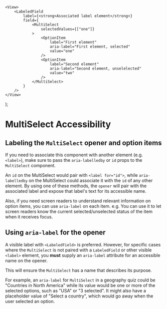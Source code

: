 

<Meta of={MultiSelectAccessibilityStories} />

    <View>
        <LabeledField
            label={<strong>Associated label element</strong>}
            field={
                <MultiSelect
                    selectedValues={["one"]}
                >
                    <OptionItem
                        label="First element"
                        aria-label="First element, selected"
                        value="one"
                    />
                    <OptionItem
                        label="Second element"
                        aria-label="Second element, unselelected"
                        value="two"
                    />
                </MultiSelect>
            }
        />
    </View>
);

# MultiSelect Accessibility

## Labeling the `MultiSelect` opener and option items

If you need to associate this component with another element (e.g. `<label>`),
make sure to pass the `aria-labelledby` or `id` props to the `MultiSelect` component.

An `id` on the MultiSelect would pair with `<label for="id">`, while `aria-labelledby`
on the MultiSelect could associate it with the `id` of any other element. By using
one of these methods, the `opener` will pair with the associated label and expose
that label's text for its accessible name.

Also, if you need screen readers to understand relevant information on
option items, you can use `aria-label` on each item. e.g. You can use it to let
screen readers know the current selected/unselected status of the item when it
receives focus.

<Canvas of={MultiSelectAccessibilityStories.UsingAriaAttributes} />

## Using `aria-label` for the opener

A visible label with `<LabeledField>` is preferred. However, for specific cases
where the `MultiSelect` is not paired with a `LabeledField` or other visible
`<label>` element, you **must** supply an `aria-label` attribute for an
accessible name on the opener.

This will ensure the `MultiSelect` has a name that describes its purpose.

For example, an `aria-label` for `MultiSelect` in a geography quiz could be
"Countries in North America" while its value would be one or more of the selected
options, such as "USA" or "3 selected". It might also have a placeholder value of
"Select a country", which would go away when the user selected an option.

<Canvas of={MultiSelectAccessibilityStories.UsingOpenerAriaLabel} />
